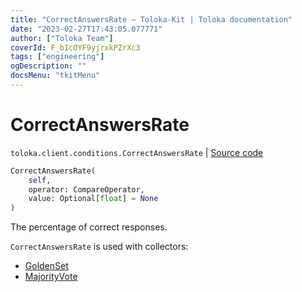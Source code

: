 ```yaml
---
title: "CorrectAnswersRate — Toloka-Kit | Toloka documentation"
date: "2023-02-27T17:43:05.077771"
author: ["Toloka Team"]
coverId: F_bIcOYF9yjrxkPZrXc3
tags: ["engineering"]
ogDescription: ""
docsMenu: "tkitMenu"
---
```


# CorrectAnswersRate
`toloka.client.conditions.CorrectAnswersRate` | [Source code](https://github.com/Toloka/toloka-kit/blob/v1.1.4/src/client/conditions.py#L156)

```python
CorrectAnswersRate(
    self,
    operator: CompareOperator,
    value: Optional[float] = None
)
```

The percentage of correct responses.

`CorrectAnswersRate` is used with collectors:
- [GoldenSet](/docs/toloka-kit/reference/toloka.client.collectors.GoldenSet)
- [MajorityVote](/docs/toloka-kit/reference/toloka.client.collectors.MajorityVote)